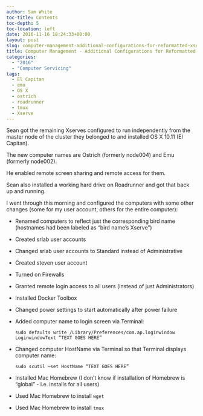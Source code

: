 ```yaml
---
author: Sam White
toc-title: Contents
toc-depth: 5
toc-location: left
date: 2016-11-16 18:24:33+00:00
layout: post
slug: computer-management-additional-configurations-for-reformatted-xserves
title: Computer Management - Additional Configurations for Reformatted Xserves
categories:
  - "2016"
  - "Computer Servicing"
tags:
  - El Capitan
  - emu
  - OS X
  - ostrich
  - roadrunner
  - tmux
  - Xserve
---
```


Sean got the remaining Xserves configured to run independently from the master node of the cluster they belonged to and installed OS X 10.11 (El Capitan).

The new computer names are Ostrich (formerly node004) and Emu (formerly node002).



He enabled remote screen sharing and remote access for them.

Sean also installed a working hard drive on Roadrunner and got that back up and running.

I went through this morning and configured the computers with some other changes (some for my user account, others for the entire computer):





  * Renamed computers to reflect just the corresponding bird name (hostnames had been labeled as "bird name's Xserve")



  * Created srlab user accounts



  * Changed srlab user accounts to Standard instead of Administrative



  * Created steven user account



  * Turned on Firewalls



  * Granted remote login access to all users (instead of just Administrators)



  * Installed Docker Toolbox



  * Changed power settings to start automatically after power failure



  * Added computer name to login screen via Terminal:





    
    <code>sudo defaults write /Library/Preferences/com.ap\ple.loginwindow LoginwindowText "TEXT GOES HERE"</code>







  * Changed computer HostName via Terminal so that Terminal displays computer name:




    
    <code>sudo scutil --set HostName "TEXT GOES HERE"</code>







  * Installed Mac Homebrew (I don't know if installation of Homebrew is "global" - i.e. installs for all users)



  * Used Mac Homebrew to install `wget`



  * Used Mac Homebrew to install `tmux`



